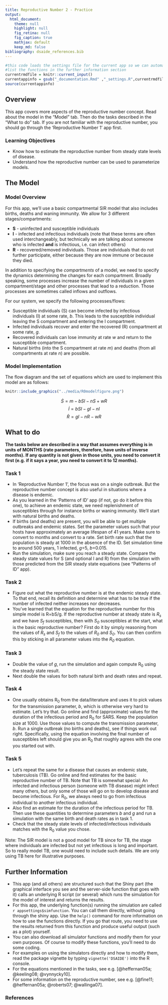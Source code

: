 ```yaml
---
title: Reproductive Number 2 - Practice
output:
  html_document:
    theme: null
    highlight: null
    fig_retina: null
    fig_caption: true
    mathjax: default 
    keep_md: false
bibliography: dsaide_references.bib
---
```




```r
#this code loads the settings file for the current app so we can automatically 
#list the functions in the further information section
currentrmdfile = knitr::current_input() 
currentappinfo = gsub("_documentation.Rmd" ,"_settings.R",currentrmdfile)
source(currentappinfo)
```


## Overview {#shinytab1}
This app covers more aspects of the reproductive number concept. Read about the model in the "Model" tab. Then do the tasks described in the "What to do" tab. If you are not familiar with the reproductive number, you should go through the 'Reproductive Number 1' app first.

### Learning Objectives
* Know how to estimate the reproductive number from steady state levels of disease.
* Understand how the reproductive number can be used to parameterize models.
 

## The Model {#shinytab2}

### Model Overview
For this app, we'll use a basic compartmental SIR model that also includes births, deaths and waning immunity. We allow for 3 different stages/compartments: 

* **S** - uninfected and susceptible individuals 
* **I** - infected and infectious individuals (note that these terms are often used interchangeably, but technically we are talking about someone who is infected **and** is infectious, i.e. can infect others)
* **R** - recovered/removed individuals. Those are individuals that do not further participate, either because they are now immune or because they died.


In addition to specifying the *compartments* of a model, we need to specify the dynamics determining the changes for each compartment. Broadly speaking, some processes increase the number of individuals in a given compartment/stage and other processes that lead to a reduction. Those processes are sometimes called inflows and outflows. 

For our system, we specify the following processes/flows: 

* Susceptible individuals (S) can become infected by infectious individuals (I) at some rate, _b_. This leads to the susceptible individual leaving the S compartment and entering the I compartment.   
* Infected individuals recover and enter the recovered (R) compartment at some rate, _g_.
* Recovered individuals can lose immunity at rate _w_ and return to the susceptible compartment. 
* Natural births (into the S compartment at rate _m_) and deaths (from all compartments at rate _n_) are possible.



### Model Implementation
The flow diagram and the set of equations which are used to implement this model are as follows:



```r
knitr::include_graphics("../media/R0modelfigure.png")
```


$$\dot S =m - b SI - nS + wR$$ 
$$\dot I = b S I - g I - nI$$
$$\dot R = g I - nR - wR$$



## What to do {#shinytab3}


**The tasks below are described in a way that assumes everything is in units of MONTHS (rate parameters, therefore, have units of inverse months). If any quantity is not given in those units, you need to convert it first (e.g. if it says a year, you need to convert it to 12 months).**



### Task 1 
* In 'Reproductive Number 1', the focus was on a single outbreak. But the reproductive number concept is also useful in situations where a disease is endemic. 
* As you learned in the 'Patterns of ID' app (if not, go do it before this one), to achieve an endemic state, we need replenishment of susceptibles through for instance births or waning immunity. We'll start with natural births and deaths. 
* If births (and deaths) are present, you will be able to get multiple outbreaks and endemic states. Set the parameter values such that your hosts have approximately an average lifespan of 41 years. Make sure to convert to months and convert to a rate. Set birth rate such that the population is steady at 1000 in the absence of the ID. Set simulation time to around 500 years, 1 infected, _g_=5, _b_=0.015. 
* Run the simulation, make sure you reach a steady state. Compare the steady state values for S (and optional I and R) from the simulation with those predicted from the SIR steady state equations (see "Patterns of ID" app).


### Task 2 
* Figure out what the reproductive number is at the endemic steady state. To that end, recall its definition and determine what has to be true if the number of infected neither increases nor decreases. 
* You've learned that the equation for the reproductive number for this simple model is R=bS/g. If the reproductive number at steady state is _R~s~_ and we have _S~f~_ susceptibles, then with _S~0~_ susceptibles at the start, what is the basic reproductive number? First do it by simply reasoning from the values of _R~s~_ and _S~f~_ to the values of _R~0~_ and _S~0~_. You can then confirm this by sticking in all parameter values into the _R~0~_ equation.


### Task 3 
* Double the value of _g_, run the simulation and again compute R~0~ using the steady state result. 
* Next double the values for both natural birth and death rates and repeat. 



### Task 4 
* One usually obtains R~0~ from the data/literature and uses it to pick values for the transmission parameter, _b_, which is otherwise very hard to estimate. Let's try that. Go online and find (approximate) values for the duration of the infectious period and R~0~ for SARS. Keep the population size at 1000. Use those values to compute the transmission parameter, _b_. Run a single outbreak (no births and deaths), see if things work out right. Specifically, using the equation involving the final number of susceptibles left should give you an R~0~ that roughly agrees with the one you started out with.

### Task 5
* Let's repeat the same for a disease that causes an endemic state, tuberculosis (TB). Go online and find estimates for the basic reproductive number of TB. Note that TB is somewhat special: An infected and infectious person (someone with TB disease) might infect many others, but only some of those will go on to develop disease and become infectious. For R~0~, we always need to go from infectious individual to another infectious individual.
* Also find an estimate for the duration of the infectious period for TB. Then use these quantities to determine parameters _b_ and _g_ and run a simulation with the same birth and death rates as in task 1.
* Check that the steady state levels of infected/infectious individuals matches with the R~0~ value you chose.

Note: The SIR model is not a good model for TB since for TB, the stage where individuals are infected but not yet infectious is long and important. So to really model TB, one would need to include such details. We are only using TB here for illustrative purposes. 


## Further Information {#shinytab4}
* This app (and all others) are structured such that the Shiny part (the graphical interface you see and the server-side function that goes with it) calls an underlying R script (or several) which runs the simulation for the model of interest and returns the results.
* For this app, the underlying function(s) running the simulation are called ``r appsettings$simfunction``. You can call them directly, without going through the shiny app. Use the `help()` command for more information on how to use the functions directly. If you go that route, you need to use the results returned from this function and produce useful output (such as a plot) yourself. 
* You can also download all simulator functions and modify them for your own purposes.  Of course to modify these functions, you'll need to do some coding.
* For examples on using the simulators directly and how to modify them, read the package vignette by typing `vignette('DSAIDE')` into the R console.
* For the equations mentioned in the tasks, see e.g. [@heffernan05a; @keeling08; @vynnycky10].
* For some information on the reproductive number, see e.g. [@fine11; @heffernan05a; @roberts07; @wallinga07].

### References



